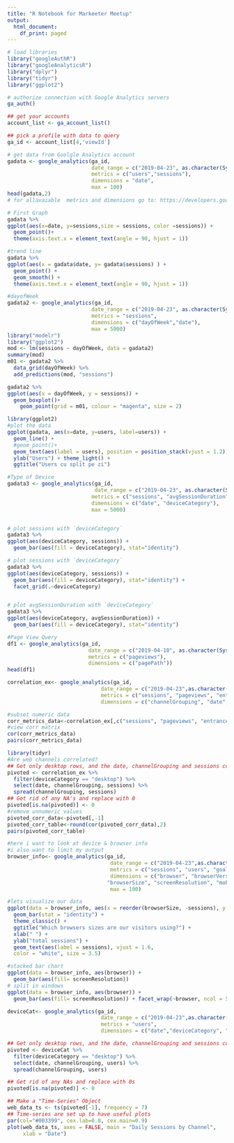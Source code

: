 ```yaml
---
title: "R Notebook for Markeeter Meetup"
output:
  html_document:
    df_print: paged
---
```



```r
# load libraries
library("googleAuthR")
library("googleAnalyticsR")
library("dplyr")
library("tidyr")
library("ggplot2")
```

```r
# authorize connection with Google Analytics servers
ga_auth()

## get your accounts
account_list <- ga_account_list()

## pick a profile with data to query
ga_id <- account_list[4,'viewId']
```

```r
# get data from Goolgle Analytics account
gadata <- google_analytics(ga_id, 
                           date_range = c("2019-04-23", as.character(Sys.Date()-1)),
                           metrics = c("users","sessions"), 
                           dimensions = "date",
                           max = 100)
head(gadata,2)
# for allavaiable  metrics and dimensions go to: https://developers.google.com/analytics/devguides/reporting/core/dimsmets

```
```r
# First Graph
gadata %>%
ggplot(aes(x=date, y=sessions,size = sessions, color =sessions)) +
  geom_point()+
  theme(axis.text.x = element_text(angle = 90, hjust = 1)) 

```

```r
#trend line
gadata %>%
ggplot(aes(x = gadata$date, y= gadata$sessions) ) + 
  geom_point() + 
  geom_smooth() +
  theme(axis.text.x = element_text(angle = 90, hjust = 1))
```

```r
#dayofWeek
gadata2 <- google_analytics(ga_id, 
                           date_range = c("2019-04-23", as.character(Sys.Date()-1)),
                           metrics = "sessions", 
                           dimensions = c("dayOfWeek","date"),
                           max = 5000)
library("modelr")
library("ggplot2")
mod <- lm(sessions ~ dayOfWeek, data = gadata2)
summary(mod)
m01 <- gadata2 %>% 
  data_grid(dayOfWeek) %>% 
  add_predictions(mod, "sessions")

gadata2 %>%
ggplot(aes(x = dayOfWeek, y = sessions)) + 
  geom_boxplot()+
    geom_point(grid = m01, colour = "magenta", size = 2)

library(ggplot2)
#plot the data
ggplot(gadata, aes(x=date, y=users, label=users)) + 
  geom_line() + 
  #geom_point()+
  geom_text(aes(label = users), position = position_stack(vjust = 1.2))+
  ylab("Users") + theme_light() + 
  ggtitle("Users cu split pe zi")
```



```r
#Type of Device
gadata3 <- google_analytics(ga_id, 
                            date_range = c("2019-04-23", as.character(Sys.Date()-1)), 
                           metrics = c("sessions", "avgSessionDuration"),
                           dimensions = c("date", "deviceCategory"),
                           max = 5000)


# plot sessions with `deviceCategory`
gadata3 %>%
ggplot(aes(deviceCategory, sessions)) +   
  geom_bar(aes(fill = deviceCategory), stat="identity")

# plot sessions with `deviceCategory`
gadata3 %>%
ggplot(aes(deviceCategory, sessions)) +   
  geom_bar(aes(fill = deviceCategory), stat="identity") +
  facet_grid(.~deviceCategory)


# plot avgSessionDuration with `deviceCategory`
gadata3 %>%
ggplot(aes(deviceCategory, avgSessionDuration)) +   
  geom_bar(aes(fill = deviceCategory), stat="identity")
```

```r
#Page View Query
df1 <- google_analytics(ga_id, 
                          date_range = c("2019-04-10", as.character(Sys.Date()-1)),
                          metrics = c("pageviews"),
                          dimensions = c("pagePath"))
head(df1)
```



```r
correlation_ex<- google_analytics(ga_id, 
                              date_range = c("2019-04-23",as.character(Sys.Date()-1)),
                              metrics = c("sessions", "pageviews", "entrances", "bounces"),
                              dimensions = c("channelGrouping", "date", "deviceCategory"))

#subset numeric data
corr_metrics_data<-correlation_ex[,c("sessions", "pageviews", "entrances", "bounces")]
#view corr matrix
cor(corr_metrics_data)
pairs(corr_metrics_data)

library(tidyr)
#Are web channels correlated?
## Get only desktop rows, and the date, channelGrouping and sessions columns
pivoted <- correlation_ex %>% 
  filter(deviceCategory == "desktop") %>% 
  select(date, channelGrouping, sessions) %>%
  spread(channelGrouping, sessions)
## Get rid of any NA's and replace with 0
pivoted[is.na(pivoted)] <- 0
#remove unnumeric values
pivoted_corr_data<-pivoted[,-1]
pivoted_corr_table<-round(cor(pivoted_corr_data),2)
pairs(pivoted_corr_table)

```


```r
#here i want to look at device & browser info
#i also want to limit my output
browser_info<- google_analytics(ga_id, 
                                 date_range = c("2019-04-23",as.character(Sys.Date()-1)),
                                 metrics = c("sessions", "users", "goalCompletionsAll"),
                                 dimensions = c("browser", "browserVersion", 
                                "browserSize", "screenResolution", "mobileDeviceinfo"),
                                 max = 100)

#lets visualize our data
ggplot(data = browser_info, aes(x = reorder(browserSize, -sessions), y = sessions)) +
  geom_bar(stat = "identity") +
  theme_classic() + 
  ggtitle("Which browsers sizes are our visitors using?") +
  xlab(" ") +
  ylab("total sessions") +
  geom_text(aes(label = sessions), vjust = 1.6,
  color = "white", size = 3.5)

#stacked bar chart
ggplot(data = browser_info, aes(browser)) +
  geom_bar(aes(fill= screenResolution))
# split in windows
ggplot(data = browser_info, aes(browser)) +
  geom_bar(aes(fill= screenResolution)) + facet_wrap(~browser, ncol = 5)
```


```r
deviceCat<- google_analytics(ga_id, 
                              date_range = c("2019-04-23",as.character(Sys.Date()-1)),
                              metrics = "users",
                              dimensions = c("date","deviceCategory", "channelGrouping"))

## Get only desktop rows, and the date, channelGrouping and sessions columns
pivoted <- deviceCat %>% 
  filter(deviceCategory == "desktop") %>% 
  select(date, channelGrouping, users) %>%
  spread(channelGrouping, users)

## Get rid of any NAs and replace with 0s
pivoted[is.na(pivoted)] <- 0

## Make a "Time-Series" Object
web_data_ts <- ts(pivoted[-1], frequency = 7)
## Time-series are set up to have useful plots
par(col="#003399", cex.lab=0.8, cex.main=0.9)
plot(web_data_ts, axes = FALSE, main = "Daily Sessions by Channel",
     xlab = "Date")
```
